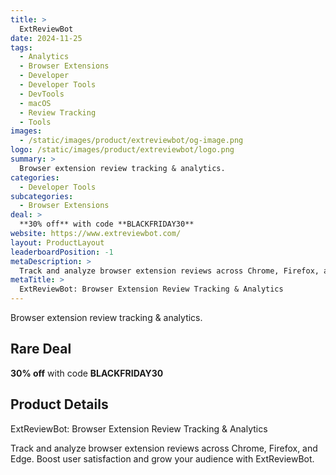 ```yaml
---
title: >
  ExtReviewBot
date: 2024-11-25
tags:
  - Analytics
  - Browser Extensions
  - Developer
  - Developer Tools
  - DevTools
  - macOS
  - Review Tracking
  - Tools
images:
  - /static/images/product/extreviewbot/og-image.png
logo: /static/images/product/extreviewbot/logo.png
summary: >
  Browser extension review tracking & analytics.
categories:
  - Developer Tools
subcategories:
  - Browser Extensions
deal: >
  **30% off** with code **BLACKFRIDAY30**
website: https://www.extreviewbot.com/
layout: ProductLayout
leaderboardPosition: -1
metaDescription: >
  Track and analyze browser extension reviews across Chrome, Firefox, and Edge. Boost user satisfaction and grow your audience with ExtReviewBot.
metaTitle: >
  ExtReviewBot: Browser Extension Review Tracking & Analytics
---
```

Browser extension review tracking & analytics.

## Rare Deal

**30% off** with code **BLACKFRIDAY30**

## Product Details

ExtReviewBot: Browser Extension Review Tracking & Analytics

Track and analyze browser extension reviews across Chrome, Firefox, and Edge. Boost user satisfaction and grow your audience with ExtReviewBot.
